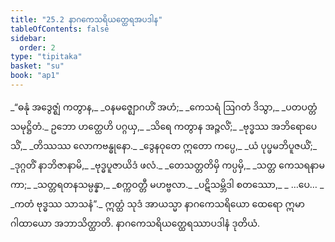```yaml
---
title: "25.2 နာဂကေသရိယတ္ထေရအပဒါန"
tableOfContents: false
sidebar:
  order: 2
type: "tipitaka"
basket: "su"
book: "ap1"
---
```



<DynamicBreadcrumb />

<Division number="4" book="ap1" e="ch" v="20" p="250">

<Paragraph number="3039" type="verses" book="ap1">
_“ဓနုံ အဒွေဇ္ဈံ ကတွာန,_  
_ဝနမဇ္ဈောဂဟိံ အဟံ;_  
_ကေသရံ ဩဂတံ ဒိသွာ,_  
_ပတပတ္တံ သမုဋ္ဌိတံ._  

</Paragraph>

</Division>
<Division number="5" book="ap1" e="ch" v="20" p="250">

<Paragraph number="3040" type="verses" book="ap1">
ဥဘော ဟတ္ထေဟိ ပဂ္ဂယှ,_  
_သိရေ ကတွာန အဉ္ဇလိံ;_  
_ဗုဒ္ဓဿ အဘိရောပေသိံ,_  
_တိဿဿ လောကဗန္ဓုနော._  

</Paragraph>

</Division>
<Division number="6" book="ap1" e="ch" v="20" p="250">

<Paragraph number="3041" type="verses" book="ap1">
_ဒွေနဝုတေ ဣတော ကပ္ပေ,_  
_ယံ ပုပ္ဖမဘိပူဇယိံ;_  
_ဒုဂ္ဂတိံ နာဘိဇာနာမိ,_  
_ဗုဒ္ဓပူဇာယိဒံ ဖလံ._  

</Paragraph>

</Division>
<Division number="7" book="ap1" e="ch" v="20" p="250">

<Paragraph number="3042" type="verses" book="ap1">
_တေသတ္တတိမှိ ကပ္ပမှိ,_  
_သတ္တ ကေသရနာမကာ;_  
_သတ္တရတနသမ္ပန္နာ,_  
_စက္ကဝတ္တီ မဟဗ္ဗလာ._  

</Paragraph>

</Division>
<Division number="8" book="ap1" e="ch" v="20" p="250">

<Paragraph number="3043" type="verses" book="ap1">
_ပဋိသမ္ဘိဒါ စတဿော,_  
_ …ပေ… _  
_ကတံ ဗုဒ္ဓဿ သာသနံ”._  

</Paragraph>

<Paragraph number="3044" book="ap1">
ဣတ္ထံ သုဒံ အာယသ္မာ နာဂကေသရိယော ထေရော ဣမာ ဂါထာယော အဘာသိတ္ထာတိ.

</Paragraph>
</Division>

<Paragraph number="3045" type="center" book="ap1">
နာဂကေသရိယတ္ထေရဿာပဒါနံ ဒုတိယံ.
</Paragraph>